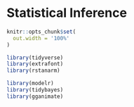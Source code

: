 # Statistical Inference

```r
knitr::opts_chunk$set(
  out.width = '100%'
)
```

```r
library(tidyverse)
library(extrafont)
library(rstanarm)

library(modelr)
library(tidybayes)
library(gganimate)
```

